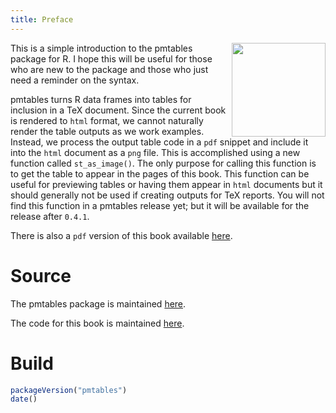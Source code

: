 ```yaml
---
title: Preface
---
```


<img src=pmt-hex.png align=right width=150px></img>This is a simple 
introduction to the pmtables package for R. I hope this will be useful for 
those who are new to the package and those who just need a  reminder on the 
syntax. 


pmtables turns R data frames into tables for inclusion in a TeX document. Since
the current book is rendered to `html` format, we cannot naturally render the 
table outputs as we work examples. Instead, we process the output table code
in a `pdf` snippet and include it into the `html` document as a `png` file. 
This is accomplished using a new function called `st_as_image()`. The only 
purpose for calling this function is to get the table to appear in the pages
of this book. This function can be useful for previewing tables or having them
appear in `html` documents but it should generally not be used if creating
outputs for TeX reports. You will not find this function in a pmtables release 
yet; but it will be available for the release after `0.4.1`. 

There is also a `pdf` version of this book available 
[here](https://github.com/metrumresearchgroup/pmt-book/blob/master/pmt-intro.pdf). 

# Source {.unnumbered}

The pmtables package is maintained [here](https://github.com/metrumresearchgroup/pmtables).

The code for this book is maintained [here](https://github.com/metrumresearchgroup/pmt-book).

# Build {.unnumbered}

```r
packageVersion("pmtables")
date()
```
